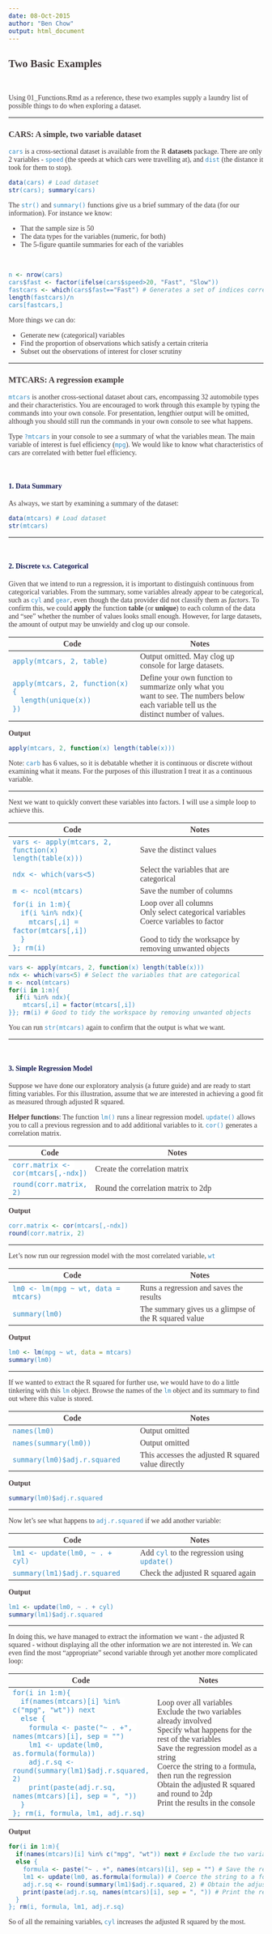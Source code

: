 ```yaml
---
date: 08-Oct-2015
author: "Ben Chow"
output: html_document
---
```


<style type="text/css">
  body, td {
    font-family: 'Century Gothic';
    color: #413839;
  }
  
  code {
    background-color: #FFFFFF;
    color: #368BC1;
  }
  
  td:first-child {
    width: 25%;
  }
  
  h4 {
    color: #151B54;
  }
</style>

## Two Basic Examples ##

<br>

Using 01_Functions.Rmd as a reference, these two examples supply a laundry list of possible things to do when exploring a dataset.

---------

### __CARS__: A simple, two variable dataset ###

`cars` is a cross-sectional dataset is available from the R __datasets__ package. There are only 2 variables - `speed` (the speeds at which cars were travelling at), and `dist` (the distance it took for them to stop).

```r
data(cars) # Load dataset
str(cars); summary(cars)
```

The `str()` and `summary()` functions give us a brief summary of the data (for our information). For instance we know:

- That the sample size is 50
- The data types for the variables (numeric, for both)
- The 5-figure quantile summaries for each of the variables

<br>

```r
n <- nrow(cars)
cars$fast <- factor(ifelse(cars$speed>20, "Fast", "Slow"))
fastcars <- which(cars$fast=="Fast") # Generates a set of indices corresponding to our subset of interest
length(fastcars)/n
cars[fastcars,]
```

More things we can do:

- Generate new (categorical) variables
- Find the proportion of observations which satisfy a certain criteria
- Subset out the observations of interest for closer scrutiny

---------

### __MTCARS__: A regression example ###

`mtcars` is another cross-sectional dataset about cars, encompassing 32 automobile types and their characteristics. You are encouraged to work through this example by typing the commands into your own console. For presentation, lengthier output will be omitted, although you should still run the commands in your own console to see what happens.

Type `?mtcars` in your console to see a summary of what the variables mean. The main variable of interest is fuel efficiency (`mpg`). We would like to know what characteristics of cars are correlated with better fuel efficiency.

<br>

#### 1. __Data Summary__ ####

As always, we start by examining a summary of the dataset:

```r
data(mtcars) # Load dataset
str(mtcars)
```

--------

<br>

#### 2. __Discrete v.s. Categorical__ ####

Given that we intend to run a regression, it is important to distinguish continuous from categorical variables. From the summary, some variables already appear to be categorical, such as `cyl` and `gear`, even though the data provider did not classify them as *factors*. To confirm this, we could __apply__ the function __table__ (or __unique__) to each column of the data and "see" whether the number of values looks small enough. However, for large datasets, the amount of output may be unwieldy and clog up our console.

Code         | Notes
-------------|-------------
`apply(mtcars, 2, table)`       | Output omitted. May clog up console for large datasets.
`apply(mtcars, 2, function(x){`<br> &nbsp;&nbsp;&nbsp;&nbsp;`length(unique(x))` <br> `})` | Define your own function to summarize only what you <br> want to see. The numbers below each variable tell us the <br> distinct number of values.

<b>Output</b>
```r
apply(mtcars, 2, function(x) length(table(x)))
``` 

Note: `carb` has 6 values, so it is debatable whether it is continuous or discrete without examining what it means. For the purposes of this illustration I treat it as a continuous variable.

--------

Next we want to quickly convert these variables into factors. I will use a simple loop to achieve this.  

Code         | Notes
-------------|-------------
`vars <- apply(mtcars, 2, function(x) length(table(x)))`  | Save the distinct values
`ndx <- which(vars<5)` | Select the variables that are categorical
`m <- ncol(mtcars)` | Save the number of columns
`for(i in 1:m){` <br>&nbsp;&nbsp;&nbsp;&nbsp;`if(i %in% ndx){` <br> &nbsp;&nbsp;&nbsp;&nbsp;&nbsp;&nbsp;&nbsp;&nbsp;`mtcars[,i] = factor(mtcars[,i])` <br>&nbsp;&nbsp;&nbsp;&nbsp;`}` <br> `}; rm(i)` | Loop over all columns <br> Only select categorical variables <br>Coerce variables to factor <br><br>Good to tidy the worksapce by removing unwanted objects

```r
vars <- apply(mtcars, 2, function(x) length(table(x)))
ndx <- which(vars<5) # Select the variables that are categorical
m <- ncol(mtcars)
for(i in 1:m){
  if(i %in% ndx){
    mtcars[,i] = factor(mtcars[,i])
}}; rm(i) # Good to tidy the workspace by removing unwanted objects
```

You can run `str(mtcars)` again to confirm that the output is what we want.

--------

<br>

#### 3. __Simple Regression Model__ ####

Suppose we have done our exploratory analysis (a future guide) and are ready to start fitting variables. For this illustration, assume that we are interested in achieving a good fit as measured through adjusted R squared.

__Helper functions__: The function `lm()` runs a linear regression model. `update()` allows you to call a previous regression and to add additional variables to it. `cor()` generates a correlation matrix.

Code         | Notes
-------------|-------------
`corr.matrix <- cor(mtcars[,-ndx])`| Create the correlation matrix
`round(corr.matrix, 2)`| Round the correlation matrix to 2dp

<b>Output</b>
```r
corr.matrix <- cor(mtcars[,-ndx])
round(corr.matrix, 2)
```

--------

Let's now run our regression model with the most correlated variable, `wt`

Code         | Notes
-------------|-------------
`lm0 <- lm(mpg ~ wt, data = mtcars)`| Runs a regression and saves the results
`summary(lm0)` | The summary gives us a glimpse of the R squared value

<b>Output</b>
```r
lm0 <- lm(mpg ~ wt, data = mtcars)
summary(lm0)
```

--------

If we wanted to extract the R squared for further use, we would have to do a little tinkering with this `lm` object. Browse the names of the `lm` object and its summary to find out where this value is stored.

Code         | Notes
-------------|-------------
`names(lm0)` | Output omitted
`names(summary(lm0))`| Output omitted
`summary(lm0)$adj.r.squared`| This accesses the adjusted R squared value directly

<b>Output</b>
```r
summary(lm0)$adj.r.squared
```

--------

Now let's see what happens to `adj.r.squared` if we add another variable:

Code         | Notes
-------------|-------------
`lm1 <- update(lm0, ~ . + cyl)` | Add `cyl` to the regression using `update()`
`summary(lm1)$adj.r.squared`| Check the adjusted R squared again

<b>Output</b>
```r
lm1 <- update(lm0, ~ . + cyl)
summary(lm1)$adj.r.squared
```

--------

In doing this, we have managed to extract the information we want - the adjusted R squared - without displaying all the other information we are not interested in. We can even find the most "appropriate" second variable through yet another more complicated loop:

Code         | Notes
-------------|-------------
`for(i in 1:m){`<br>&nbsp;&nbsp;&nbsp;&nbsp;`if(names(mtcars)[i] %in% c("mpg", "wt")) next`<br> &nbsp;&nbsp;&nbsp;&nbsp;`else {`<br>                       &nbsp;&nbsp;&nbsp;&nbsp;&nbsp;&nbsp;&nbsp;&nbsp;`formula <- paste("~ . +", names(mtcars)[i], sep = "")`<br> &nbsp;&nbsp;&nbsp;&nbsp;&nbsp;&nbsp;&nbsp;&nbsp;`lm1 <- update(lm0, as.formula(formula))`<br>   &nbsp;&nbsp;&nbsp;&nbsp;&nbsp;&nbsp;&nbsp;&nbsp;`adj.r.sq <- round(summary(lm1)$adj.r.squared, 2)`<br> &nbsp;&nbsp;&nbsp;&nbsp;&nbsp;&nbsp;&nbsp;&nbsp;`print(paste(adj.r.sq, names(mtcars)[i], sep = ", "))`<br> &nbsp;&nbsp;&nbsp;&nbsp;`}`<br> `}; rm(i, formula, lm1, adj.r.sq)`   | Loop over all variables <br> Exclude the two variables already involved <br> Specify what happens for the rest of the variables <br> Save the regression model as a string <br> Coerce the string to a formula, then run the regression <br> Obtain the adjusted R squared and round to 2dp <br> Print the results in the console <br>

<b>Output</b>
```r
for(i in 1:m){
  if(names(mtcars)[i] %in% c("mpg", "wt")) next # Exclude the two variables already involved
  else {
    formula <- paste("~ . +", names(mtcars)[i], sep = "") # Save the regression model as a string
    lm1 <- update(lm0, as.formula(formula)) # Coerce the string to a formula, then run the regression
    adj.r.sq <- round(summary(lm1)$adj.r.squared, 2) # Obtain the adjusted R squared and round to 2dp
    print(paste(adj.r.sq, names(mtcars)[i], sep = ", ")) # Print the result in the console
  } 
}; rm(i, formula, lm1, adj.r.sq)
```

So of all the remaining variables, `cyl` increases the adjusted R squared by the most.
